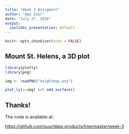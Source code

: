 ```yaml
---
title: "Week 3 Assigment"
author: "Agu Suur"
date: "July 27, 2018"
output:
  ioslides_presentation: default
---
```


```r
knitr::opts_chunk$set(echo = FALSE)
```

## Mount St. Helens, a 3D plot
```r
library(plotly)
library(png)

img <- readPNG("heightmap.png")

plot_ly(z=img) %>% add_surface()
```

## Thanks!

The code is available at:

[https://github.com/suur/data-products/tree/master/week-3](https://github.com/suur/data-products/tree/master/week-3)